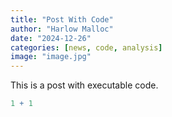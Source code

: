 ```yaml
---
title: "Post With Code"
author: "Harlow Malloc"
date: "2024-12-26"
categories: [news, code, analysis]
image: "image.jpg"
---
```


This is a post with executable code.

```r
1 + 1
```
